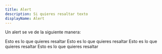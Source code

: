 ```yaml
---
title: Alert
description: Si quieres resaltar texto
displayName: Alert
---
```



Un alert se ve de la siguiente manera:

<Alert>Esto es lo que quieres resaltar</Alert>
<Alert type="warning">Esto es lo que quieres resaltar</Alert>
<Alert type="error" title="Cuidado">
  Esto es lo que quieres resaltar
</Alert>
<Alert type="alt" title="lo que quieras">
  Esto es lo que quieres resaltar
</Alert>
